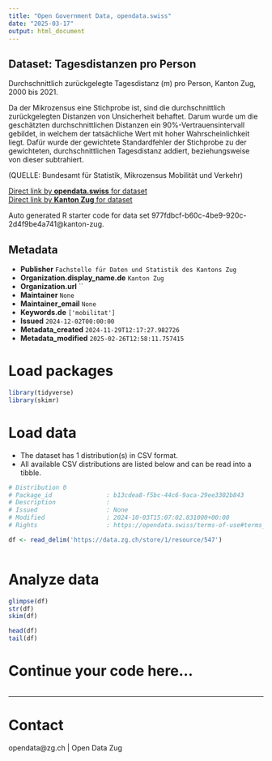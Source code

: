 ```yaml
---
title: "Open Government Data, opendata.swiss"
date: "2025-03-17"
output: html_document
---
```


## Dataset: Tagesdistanzen pro Person

Durchschnittlich zurückgelegte Tagesdistanz (m) pro Person, Kanton Zug, 2000 bis 2021.

Da der Mikrozensus eine Stichprobe ist, sind die durchschnittlich zurückgelegten Distanzen von Unsicherheit behaftet. Darum wurde um die geschätzten durchschnittlichen Distanzen ein 90%-Vertrauensintervall gebildet, in welchem der tatsächliche Wert mit hoher Wahrscheinlichkeit liegt. Dafür wurde der gewichtete Standardfehler der Stichprobe zu der gewichteten, durchschnittlichen Tagesdistanz addiert, beziehungsweise von dieser subtrahiert.

(QUELLE: Bundesamt für Statistik, Mikrozensus Mobilität und Verkehr)

[Direct link by **opendata.swiss** for dataset](https://opendata.swiss/de/dataset/tagesdistanzen-pro-person)<br>
[Direct link by **Kanton Zug** for dataset](https://www.zg.ch/behoerden/gesundheitsdirektion/statistikfachstelle/themen/11-mobilitaet-und-verkehr/verkehr-1)

Auto generated R starter code for data set 977fdbcf-b60c-4be9-920c-2d4f9be4a741@kanton-zug.

## Metadata

- **Publisher** `Fachstelle für Daten und Statistik des Kantons Zug`
- **Organization.display_name.de** `Kanton Zug`
- **Organization.url** ``
- **Maintainer** `None`
- **Maintainer_email** `None`
- **Keywords.de** `['mobilitat']`
- **Issued** `2024-12-02T00:00:00`
- **Metadata_created** `2024-11-29T12:17:27.982726`
- **Metadata_modified** `2025-02-26T12:58:11.757415`


# Load packages

```r

library(tidyverse)
library(skimr)

```

# Load data

-   The dataset has 1 distribution(s) in CSV format.
-   All available CSV distributions are listed below and can be read into a tibble.

```r

# Distribution 0
# Package_id               : b13cdea8-f5bc-44c6-9aca-29ee3302b843
# Description              : 
# Issued                   : None
# Modified                 : 2024-10-03T15:07:02.831000+00:00
# Rights                   : https://opendata.swiss/terms-of-use#terms_open

df <- read_delim('https://data.zg.ch/store/1/resource/547')



```

# Analyze data

```r

glimpse(df)
str(df)
skim(df)

head(df)
tail(df)

```

# Continue your code here...

```r

```

------------------------------------------------------------------------

# Contact

opendata@zg.ch | Open Data Zug
